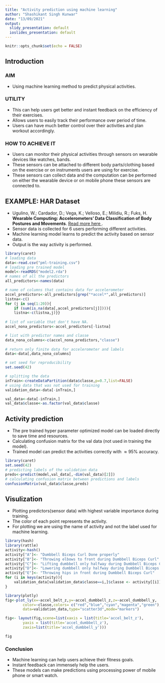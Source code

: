 ```yaml
---
title: "Activity prediction using machine learning"
author: "Shashikant Singh Kunwar"
date: "13/09/2021"
output:
  slidy_presentation: default
  ioslides_presentation: default
---
```


```r
knitr::opts_chunk$set(echo = FALSE)
```



## Introduction
### AIM
* Using machine learning method to predict physical activities.

### UTILITY
* This can help users get better and instant feedback on the efficiency of their exercises.
* Allows users to easily track their performance over period of time.
* Users can have much better control over their activities and plan workout accordingly.

### HOW TO ACHIEVE IT
* Users can monitor their physical activities through sensors on wearable devices like
watches, bands. 
* These sensors can be attached to different body parts/clothing based on the exercise 
 or on instruments users are using for exercise.
* These sensors can collect data and the computation can be performed on either the wearable device
or on mobile phone these sensors are connected to.


## EXAMPLE: HAR Dataset
* Ugulino, W.; Cardador, D.; Vega, K.; Velloso, E.; Milidiu, R.; Fuks, H. **Wearable Computing: Accelerometers' Data Classification of Body Postures and Movements**. <a href="http://groupware.les.inf.puc-rio.br/work.jsf?p1=10335#ixzz4R3exXJyF"> Read more here </a>.
* Sensor data is collected for 6 users performing different activities.
* Machine learning model learns to predict the activity based on sensor data.
* Output is the way activity is performed.

```r
library(caret)
# loading data
data<-read.csv("pml-training.csv")
# loading pre trained model
model<-readRDS("model2.rda")
# names of all the predictors
all_predictors<-names(data)

# name of columns that contains data for accelerometer
accel_predictors<-all_predictors[grep("*accel*",all_predictors)]
listna<-c()
for (j in seq(1:20)){
    if (sum(is.na(data[,accel_predictors[j]]))){
    listna<-c(listna,j)}}
  
# list of variable that don't have NA.
accel_nona_predictors<-accel_predictors[-listna]

# list with predictor names and classe
data_nona_columns<-c(accel_nona_predictors,"classe")
        
# return only finite data for accelerometer and labels
data<-data[,data_nona_columns]    

# set seed for reproducibility
set.seed(42)

# splitting the data
inTrain<-createDataPartition(data$classe,p=0.7,list=FALSE)
# using data that was not used for training
validation_data<-data[-inTrain,]

val_data<-data[-inTrain,]
val_data$classe<-as.factor(val_data$classe)
```


## Activity prediction
* The pre trained  hyper parameter optimized model can be loaded directly to save time 
and resources.
* Calculating confusion matrix for the val data (not used in training the model).
* Trained model can predict the activities correctly with $\approx 95\%$ accuracy.
```r
library(caret)
set.seed(42)
# predicting labels of the validation data
preds<-predict(model,val_data[,-dim(val_data)[2]])
# calculating confusion matrix between predictions and labels
confusionMatrix(val_data$classe,preds)
```


## Visulization
* Plotting predictors(sensor data) with highest variable importance during training. 
* The color of each point represents the activity.
* For plotting we are using the name of activity and not the label used for machine learning.
```r
library(hash)
library(rattle)
activity<-hash()
activity["A"]<- "Dumbbell Biceps Curl Done properly"
activity["B"]<- "Throwing elbows to front during Dumbbell Biceps Curl" 
activity["C"]<- "Lifting dumbbell only halfway during Dumbbell Biceps Curl"
activity["D"]<- "Lowering dumbbell only halfway during Dumbbell Biceps Curl"
activity["E"]<- "Throwing hips in front during Dumbbell Biceps Curl"
for (i in keys(activity)){
    validation_data[validation_data$classe==i,]$classe <- activity[[i]]
}
```

```r
library(plotly)
fig<-plot_ly(x=~accel_belt_z,y=~accel_dumbbell_z,z=~accel_dumbbell_y,
        color=~classe,colors= c("red","blue","cyan","magenta","green"),
        data=validation_data,type="scatter3d",mode="markers")

fig<- layout(fig,scene=list(xaxis = list(title='accel_belt_z'),
        yaxis = list(title='accel_dumbbell_z'),
        zaxis=list(title='accel_dumbbell_y')))

fig
```

### Conclusion
* Machine learning can help users achieve their fitness goals.
* Instant feedback can immensely help the users.
* These models can make predictions using processing power of mobile phone or smart watch.
